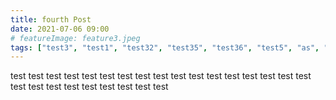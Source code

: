```yaml
---
title: fourth Post
date: 2021-07-06 09:00
# featureImage: feature3.jpeg
tags: ["test3", "test1", "test32", "test35", "test36", "test5", "as", "aaa"]
---
```


test
test
test
test
test
test
test
test
test
test
test
test
test
test
test
test
test
test
test
test
test
test
test
test
test
test

